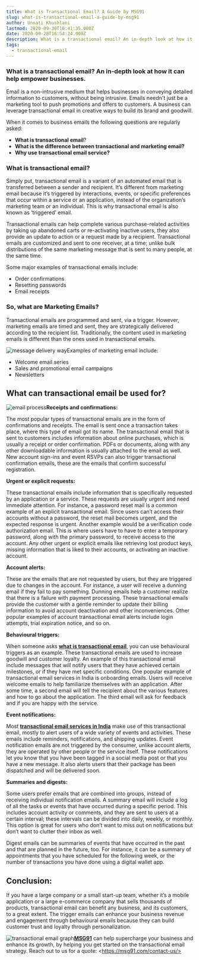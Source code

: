 ```yaml
---
title: What is Transactional Email? A Guide by MSG91
slug: what-is-transactional-email-a-guide-by-msg91
author: Unnati Khushlani
lastmod: 2020-09-30T10:41:35.000Z
date: 2020-09-28T16:54:24.000Z
description: What is a transactional email? An in-depth look at how it can help empower businesses.Email is a non-intrusive medium that helps businesses in conveying detailed information to customers, without being intrusive. Emails needn't just be a marketing tool to push promotions and offers to customers. A business can leverage transactional email in creative ways to build its brand and goodwill.
tags:
  - transactional-email
---
```


### What is a transactional email? An in-depth look at how it can help empower businesses.

Email is a non-intrusive medium that helps businesses in conveying detailed information to customers, without being intrusive. Emails needn't just be a marketing tool to push promotions and offers to customers. A business can leverage transactional email in creative ways to build its brand and goodwill.

When it comes to business emails the following questions are regularly asked:

* **What is transactional email**?
* ******What is the difference between transactional and marketing email?******
* ******Why use transactional email service**?****

### What is transactional email?

Simply put, transactional email is a variant of an automated email that is transferred between a sender and recipient. It’s different from marketing email because it’s triggered by interactions, events, or specific preferences that occur within a service or an application, instead of the organization’s marketing team or an individual. This is why transactional email is also known as ‘triggered’ email.

Transactional emails can help complete various purchase-related activities by taking up abandoned carts or re-activating inactive users, they also provide an update to action or a request made by a recipient. Transactional emails are customized and sent to one receiver, at a time; unlike bulk distributions of the same marketing message that is sent to many people, at the same time.

Some major examples of transactional emails include:

* Order confirmations
* Resetting passwords
* Email receipts

### **So**, what are Marketing Emails?

Transactional emails are programmed and sent, via a trigger. However, marketing emails are timed and sent, they are strategically delivered according to the recipient list. Traditionally, the content used in marketing emails is different than the ones used in transactional emails.

![message delivery way](https://images-msg91.s3.ap-south-1.amazonaws.com/2020/09/Image--2-.png)Examples of marketing email include:

* Welcome email series
* Sales and promotional email campaigns
* Newsletters

What can transactional email be used for?
-----------------------------------------

![email process](https://images-msg91.s3.ap-south-1.amazonaws.com/2020/09/For-blog--3-.png)**Receipts and confirmations:**

The most popular types of transactional emails are in the form of confirmations and receipts. The email is sent once a transaction takes place, where this type of email got its name. The transactional email that is sent to customers includes information about online purchases, which is usually a receipt or order confirmation. PDFs or documents, along with any other downloadable information is usually attached to the email as well. New account sign-ins and event RSVPs can also trigger transactional confirmation emails, these are the emails that confirm successful registration.

**Urgent or explicit requests:**

These transactional emails include information that is specifically requested by an application or a service. These requests are usually urgent and need immediate attention. For instance, a password reset mail is a common example of an explicit transactional email. Since users can’t access their accounts without a password, the reset mail becomes urgent, and the expected response is urgent. Another example would be a verification code authorization email. This is where users have to have to enter a temporary password, along with the primary password, to receive access to the account. Any other urgent or explicit emails like retrieving lost product keys, missing information that is liked to their accounts, or activating an inactive account.

**Account alerts:**

These are the emails that are not requested by users, but they are triggered due to changes in the account. For instance, a user will receive a dunning email if they fail to pay something. Dunning emails help a customer realize that there is a failure with payment processing. These transactional emails provide the customer with a gentle reminder to update their billing information to avoid account deactivation and other inconveniences. Other popular examples of account transactional email alerts include login attempts, trial expiration notice, and so on.

**Behavioural triggers:**

When someone asks [**what is transactional email**](https://msg91.com/email/), you can use behavioural triggers as an example. These transactional emails are used to increase goodwill and customer loyalty. An example of this transactional email include messages that will notify users that they have achieved certain milestones, or if they have met specific conditions. One popular example of transactional email services in India is onboarding emails. Users will receive welcome emails to help familiarize themselves with an application. After some time, a second email will tell the recipient about the various features and how to go about the application. The third email will ask for feedback and if you are happy with the service.

**Event notifications:**

Most [**transactional email services in India**](https://msg91.com/email/) make use of this transactional email, mostly to alert users of a wide variety of events and activities. These emails include reminders, notifications, and shipping updates. Event notification emails are not triggered by the consumer, unlike account alerts, they are operated by other people or the service itself. These notifications let you know that you have been tagged in a social media post or that you have a new message. It also alerts users that their package has been dispatched and will be delivered soon.

**Summaries and digests:**

Some users prefer emails that are combined into groups, instead of receiving individual notification emails. A summary email will include a log of all the tasks or events that have occurred during a specific period. This includes account activity or comments, and they are sent to users at a certain interval; these intervals can be divided into daily, weekly, or monthly. This option is great for users who don’t want to miss out on notifications but don’t want to clutter their inbox as well.

Digest emails can be summaries of events that have occurred in the past and that are planned in the future, too. For instance, it can be a summary of appointments that you have scheduled for the following week, or the number of transactions you have done using a digital wallet app.

Conclusion:
-----------

If you have a large company or a small start-up team, whether it’s a mobile application or a large e-commerce company that sells thousands of products, transactional email can benefit any business, and its customers, to a great extent. The trigger emails can enhance your business revenue and engagement through behavioural emails because they can build customer trust and loyalty through personalization.

![transactional email graph](https://images-msg91.s3.ap-south-1.amazonaws.com/2020/09/2nd-image---3.png)[**MSG91**](https://msg91.com/) can help supercharge your business and enhance its growth, by helping you get started on the transactional email strategy. Reach out to us for a quote: \<https://msg91.com/contact-us/>